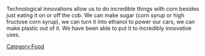 Technological innovations allow us to do incredible things with corn besides just eating it on or off the cob. We can make sugar (corn syrup or high fructose corn syrup), we can turn it into ethanol to power our cars, we can make plastic out of it. We have been able to put it to incredibly innovative uses.

[[Category:Food]]